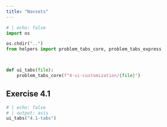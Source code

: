 ```yaml
---
title: "Navsets"
---
```

```python
# | echo: false
import os

os.chdir("..")
from helpers import problem_tabs_core, problem_tabs_express



def ui_tabs(file):
    problem_tabs_core(f"4-ui-customization/{file}")


```

## Exercise 4.1

```python
# | echo: false
# | output: asis
ui_tabs("4.1-tabs")
```